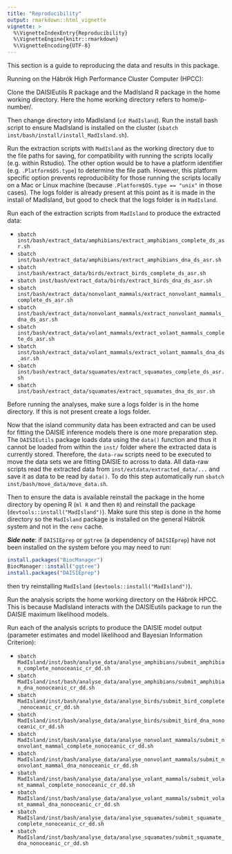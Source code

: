 ```yaml
---
title: "Reproducibility"
output: rmarkdown::html_vignette
vignette: >
  %\VignetteIndexEntry{Reproducibility}
  %\VignetteEngine{knitr::rmarkdown}
  %\VignetteEncoding{UTF-8}
---
```


This section is a guide to reproducing the data and results in this package.

Running on the Hábrók High Performance Cluster Computer (HPCC):

Clone the DAISIEutils R package and the MadIsland R package in the home working directory. Here the home working directory refers to home/p-number/. 

Then change directory into MadIsland (`cd MadIsland`). Run the install bash script to ensure MadIsland is installed on the cluster (`sbatch inst/bash/install/install_MadIsland.sh`). 

Run the extraction scripts with `MadIsland` as the working directory due to the file paths for saving, for compatibility with running the scripts locally (e.g. within Rstudio). The other option would be to have a platform identifier (e.g. `.Platform$OS.type`) to determine the file path. However, this platform specific option prevents reproducibility for those running the scripts locally on a Mac or Linux machine (because `.Platform$OS.type == "unix"` in those cases). The logs folder is already present at this point as it is made in the install of MadIsland, but good to check that the logs folder is in `MadIsland`. 

Run each of the extraction scripts from `MadIsland` to produce the extracted data:

  * `sbatch inst/bash/extract_data/amphibians/extract_amphibians_complete_ds_asr.sh`
  * `sbatch inst/bash/extract_data/amphibians/extract_amphibians_dna_ds_asr.sh`
  * `sbatch inst/bash/extract_data/birds/extract_birds_complete_ds_asr.sh`
  * `sbatch inst/bash/extract_data/birds/extract_birds_dna_ds_asr.sh`
  * `sbatch inst/bash/extract_data/nonvolant_mammals/extract_nonvolant_mammals_complete_ds_asr.sh`
  * `sbatch inst/bash/extract_data/nonvolant_mammals/extract_nonvolant_mammals_dna_ds_asr.sh`
  * `sbatch inst/bash/extract_data/volant_mammals/extract_volant_mammals_complete_ds_asr.sh`
  * `sbatch inst/bash/extract_data/volant_mammals/extract_volant_mammals_dna_ds_asr.sh`
  * `sbatch inst/bash/extract_data/squamates/extract_squamates_complete_ds_asr.sh`
  * `sbatch inst/bash/extract_data/squamates/extract_squamates_dna_ds_asr.sh`
  
Before running the analyses, make sure a logs folder is in the home directory. If this is not present create a logs folder.

Now that the island community data has been extracted and can be used for fitting the DAISIE inference models there is one more preparation step. The `DAISIEutils` package loads data using the `data()` function and thus it cannot be loaded from within the `inst/` folder where the extracted data is currently stored. Therefore, the `data-raw` scripts need to be executed to move the data sets we are fitting DAISIE to across to data. All data-raw scripts read the extracted data from `inst/extdata/extracted_data/...` and save it as data to be read by `data()`. To do this step automatically run `sbatch inst/bash/move_data/move_data.sh`. 

Then to ensure the data is available reinstall the package in the home directory by opening R (`ml R` and then `R`) and reinstall the package (`devtools::install("MadIsland")`). Make sure this step is done in the home directory so the `MadIsland` package is installed on the general Hábrók system and not in the `renv` cache.

***Side note***: if `DAISIEprep` or `ggtree` (a dependency of `DAISIEprep`) have not been installed on the system before you may need to run:
``` r
install.packages("BiocManager")
BiocManager::install("ggtree")
install.packages("DAISIEprep")
```
then try reinstalling `MadIsland` (`devtools::install("MadIsland")`).

Run the analysis scripts the home working directory on the Hábrók HPCC. 
This is because MadIsland interacts with the DAISIEutils package to run the 
DAISIE maximum likelihood models.

Run each of the analysis scripts to produce the DAISIE model output (parameter
estimates and model likelihood and Bayesian Information Criterion):

  * `sbatch MadIsland/inst/bash/analyse_data/analyse_amphibians/submit_amphibian_complete_nonoceanic_cr_dd.sh`
  * `sbatch MadIsland/inst/bash/analyse_data/analyse_amphibians/submit_amphibian_dna_nonoceanic_cr_dd.sh`
  * `sbatch MadIsland/inst/bash/analyse_data/analyse_birds/submit_bird_complete_nonoceanic_cr_dd.sh`
  * `sbatch MadIsland/inst/bash/analyse_data/analyse_birds/submit_bird_dna_nonoceanic_cr_dd.sh`
  * `sbatch MadIsland/inst/bash/analyse_data/analyse_nonvolant_mammals/submit_nonvolant_mammal_complete_nonoceanic_cr_dd.sh`
  * `sbatch MadIsland/inst/bash/analyse_data/analyse_nonvolant_mammals/submit_nonvolant_mammal_dna_nonoceanic_cr_dd.sh`
  * `sbatch MadIsland/inst/bash/analyse_data/analyse_volant_mammals/submit_volant_mammal_complete_nonoceanic_cr_dd.sh`
  * `sbatch MadIsland/inst/bash/analyse_data/analyse_volant_mammals/submit_volant_mammal_dna_nonoceanic_cr_dd.sh`
  * `sbatch MadIsland/inst/bash/analyse_data/analyse_squamates/submit_squamate_complete_nonoceanic_cr_dd.sh`
  * `sbatch MadIsland/inst/bash/analyse_data/analyse_squamates/submit_squamate_dna_nonoceanic_cr_dd.sh`
  



